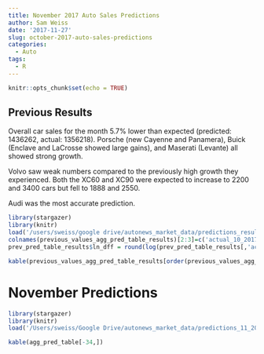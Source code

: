 ```yaml
---
title: November 2017 Auto Sales Predictions
author: Sam Weiss
date: '2017-11-27'
slug: october-2017-auto-sales-predictions
categories:
  - Auto
tags:
  - R
---
```


```r
knitr::opts_chunk$set(echo = TRUE)
```

## Previous Results
Overall car sales for the month 5.7% lower than expected (predicted: 1436262, actual: 1356218). Porsche (new Cayenne and Panamera), Buick (Enclave and LaCrosse showed large gains), and Maserati (Levante) all showed strong growth. 

Volvo saw weak numbers compared to the previously high growth they experienced. Both the XC60 and XC90 were expected to increase to 2200 and 3400 cars but fell to 1888 and 2550. 

Audi was the most accurate prediction.

```r
library(stargazer)
library(knitr)
load('/users/sweiss/google drive/autonews_market_data/predictions_results_10_2017.rdata')
colnames(previous_values_agg_pred_table_results)[2:3]=c('actual_10_2017','predicted_10_2017')
prev_pred_table_results$ln_dff = round(log(prev_pred_table_results[,'acutal_values']/prev_pred_table_results[,'adjusted_preds']),2)

kable(previous_values_agg_pred_table_results[order(previous_values_agg_pred_table_results[,4]),])
```

# November Predictions
```r
library(stargazer)
library(knitr)
load('/Users/sweiss/Google Drive/autonews_market_data/predictions_11_2017.rdata')

kable(agg_pred_table[-34,])
```
